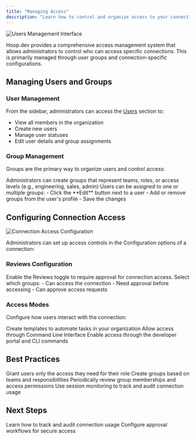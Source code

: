 ```yaml
---
title: "Managing Access"
description: "Learn how to control and organize access to your connections through user groups and permissions"
---
```


<Frame>
  <img src="/images/clients/webapp/managing-access-users.png" alt="Users Management Interface" />
</Frame>

Hoop.dev provides a comprehensive access management system that allows administrators to control who can access specific connections. This is primarily managed through user groups and connection-specific configurations.

## Managing Users and Groups

### User Management
From the sidebar, administrators can access the [Users](https://use.hoop.dev/organization/users) section to:
- View all members in the organization
- Create new users
- Manage user statuses
- Edit user details and group assignments

### Group Management
Groups are the primary way to organize users and control access:

<Steps>
  <Step title="Create Groups">
    Administrators can create groups that represent teams, roles, or access levels (e.g., engineering, sales, admin)
  </Step>

  <Step title="Assign Users">
    Users can be assigned to one or multiple groups:
    - Click the **Edit** button next to a user
    - Add or remove groups from the user's profile
    - Save the changes
  </Step>
</Steps>

## Configuring Connection Access

<Frame>
  <img src="/images/clients/webapp/managing-access-connection.png" alt="Connection Access Configuration" />
</Frame>

Administrators can set up access controls in the Configuration options of a connection:

### Reviews Configuration
<Steps>
  <Step title="Enable Reviews">
    Enable the Reviews toggle to require approval for connection access.
  </Step>

  <Step title="Select Groups">
    Select which groups:
    - Can access the connection
    - Need approval before accessing
    - Can approve access requests
  </Step>
</Steps>

### Access Modes
Configure how users interact with the connection:

<CardGroup cols={2}>
  <Card title="Runbooks" icon="book">
    Create templates to automate tasks in your organization
  </Card>

  <Card title="Native Access" icon="terminal">
    Allow access through Command Line Interface
  </Card>

  <Card title="Web and One-offs" icon="globe">
    Enable access through the developer portal and CLI commands
  </Card>
</CardGroup>

## Best Practices

<CardGroup cols={2}>
  <Card title="Principle of Least Privilege" icon="lock">
    Grant users only the access they need for their role
  </Card>

  <Card title="Group Organization" icon="folder-tree">
    Create groups based on teams and responsibilities
  </Card>

  <Card title="Regular Reviews" icon="clipboard-check">
    Periodically review group memberships and access permissions
  </Card>

  <Card title="Access Monitoring" icon="eye">
    Use session monitoring to track and audit connection usage
  </Card>
</CardGroup>

## Next Steps

<CardGroup cols={2}>
  <Card title="Monitoring Sessions" icon="video" href="/clients/webapp/monitoring-sessions">
    Learn how to track and audit connection usage
  </Card>

  <Card title="Setting Up Reviews" icon="shield-check" href="/learn/features/reviews">
    Configure approval workflows for secure access
  </Card>
</CardGroup>
